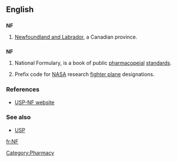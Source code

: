 {{also|.nf}}
==English==

==={{abbreviation}}===
'''NF'''

# {{Canada}} [[Newfoundland and Labrador]], a Canadian province.

==={{initialism}}===
'''NF'''

# {{US}} National Formulary, is a book of public [[pharmacopeial]] [[standards]].
# {{US|aviation}} Prefix code for [[NASA]] research [[fighter plane]] designations.

===References===
* [http://www.usp.org/USPNF/ USP-NF website]

===See also===
* [[USP]]

[[Category:Pharmacy]]

[[fr:NF]]